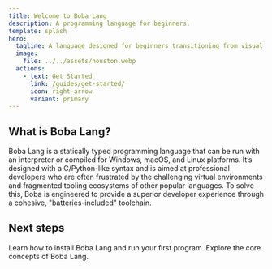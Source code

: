 ```yaml
---
title: Welcome to Boba Lang
description: A programming language for beginners.
template: splash
hero:
  tagline: A language designed for beginners transitioning from visual languages.
  image:
    file: ../../assets/houston.webp
  actions:
    - text: Get Started
      link: /guides/get-started/
      icon: right-arrow
      variant: primary
---
```



## What is Boba Lang?

Boba Lang is a statically typed programming language that can be run with an interpreter or compiled for Windows, macOS, and Linux platforms. It’s designed with a C/Python-like syntax and is aimed at professional developers who are often frustrated by the challenging virtual environments and fragmented tooling ecosystems of other popular languages. To solve this, Boba is engineered to provide a superior developer experience through a cohesive, "batteries-included" toolchain.


## Next steps

<CardGrid>
	<Card title="Get Started" icon="pencil">
		Learn how to install Boba Lang and run your first program.
	</Card>
	<Card title="Language Reference" icon="open-book">
		Explore the core concepts of Boba Lang.
	</Card>
</CardGrid>